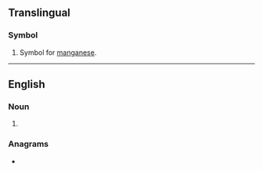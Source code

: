 {{also|mn|MN|mN|.mn|m'n|m.n.}}
==Translingual==

===Symbol===
{{head|mul|symbol}}

# {{lb|mul|element symbol}} Symbol for [[manganese]].

----

==English==

===Noun===
{{head|en|noun}}

# {{abbreviation of|[[Monday]]}}

===Anagrams===
* {{anagrams|en|a=mn|N.M.|NM|Nm|n/m|nm}}
